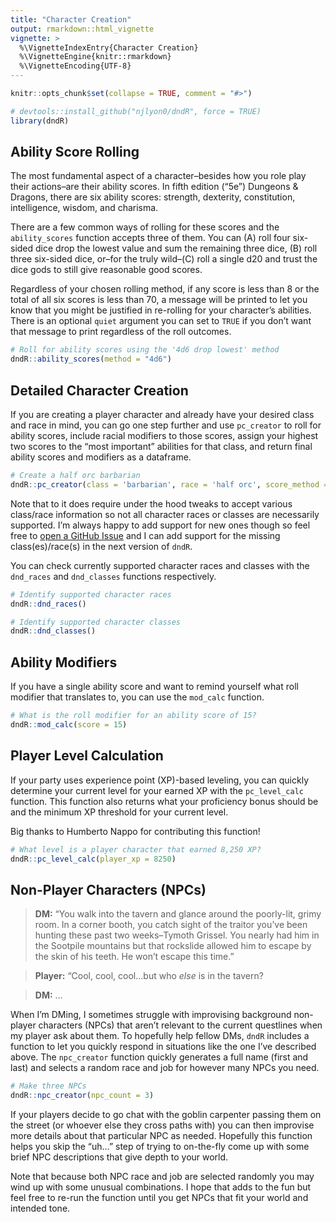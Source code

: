 ```yaml
---
title: "Character Creation"
output: rmarkdown::html_vignette
vignette: >
  %\VignetteIndexEntry{Character Creation}
  %\VignetteEngine{knitr::rmarkdown}
  %\VignetteEncoding{UTF-8}
---
```


```r
knitr::opts_chunk$set(collapse = TRUE, comment = "#>")
```

```r
# devtools::install_github("njlyon0/dndR", force = TRUE)
library(dndR)
```

## Ability Score Rolling

The most fundamental aspect of a character--besides how you role play their actions--are their ability scores. In fifth edition ("5e") Dungeons & Dragons, there are six ability scores: strength, dexterity, constitution, intelligence, wisdom, and charisma.

There are a few common ways of rolling for these scores and the `ability_scores` function accepts three of them. You can (A) roll four six-sided dice drop the lowest value and sum the remaining three dice, (B) roll three six-sided dice, or--for the truly wild--(C) roll a single d20 and trust the dice gods to still give reasonable good scores.

Regardless of your chosen rolling method, if any score is less than 8 or the total of all six scores is less than 70, a message will be printed to let you know that you might be justified in re-rolling for your character's abilities. There is an optional `quiet` argument you can set to `TRUE` if you don't want that message to print regardless of the roll outcomes.

```r
# Roll for ability scores using the '4d6 drop lowest' method
dndR::ability_scores(method = "4d6")
```

## Detailed Character Creation

If you are creating a player character and already have your desired class and race in mind, you can go one step further and use `pc_creator` to roll for ability scores, include racial modifiers to those scores, assign your highest two scores to the "most important" abilities for that class, and return final ability scores and modifiers as a dataframe.

```r
# Create a half orc barbarian
dndR::pc_creator(class = 'barbarian', race = 'half orc', score_method = "4d6")
```

Note that to it does require under the hood tweaks to accept various class/race information so not all character races or classes are necessarily supported. I'm always happy to add support for new ones though so feel free to [open a GitHub Issue](https://github.com/njlyon0/dndR/issues) and I can add support for the missing class(es)/race(s) in the next version of `dndR`.

You can check currently supported character races and classes with the `dnd_races` and `dnd_classes` functions respectively.

```r
# Identify supported character races
dndR::dnd_races()

# Identify supported character classes
dndR::dnd_classes()
```

## Ability Modifiers

If you have a single ability score and want to remind yourself what roll modifier that translates to, you can use the `mod_calc` function.

```r
# What is the roll modifier for an ability score of 15?
dndR::mod_calc(score = 15)
```

## Player Level Calculation

If your party uses experience point (XP)-based leveling, you can quickly determine your current level for your earned XP with the `pc_level_calc` function. This function also returns what your proficiency bonus should be and the minimum XP threshold for your current level.

Big thanks to Humberto Nappo for contributing this function!

```r
# What level is a player character that earned 8,250 XP?
dndR::pc_level_calc(player_xp = 8250)
```

## Non-Player Characters (NPCs)

> **DM:** "You walk into the tavern and glance around the poorly-lit, grimy room. In a corner booth, you catch sight of the traitor you've been hunting these past two weeks--Tymoth Grissel. You nearly had him in the Sootpile mountains but that rockslide allowed him to escape by the skin of his teeth. He won't escape this time."

> **Player:** "Cool, cool, cool...but who _else_ is in the tavern?

> **DM:** ...

When I'm DMing, I sometimes struggle with improvising background non-player characters (NPCs) that aren't relevant to the current questlines when my player ask about them. To hopefully help fellow DMs, `dndR` includes a function to let you quickly respond in situations like the one I've described above. The `npc_creator` function quickly generates a full name (first and last) and selects a random race and job for however many NPCs you need.

```r
# Make three NPCs
dndR::npc_creator(npc_count = 3)
```

If your players decide to go chat with the goblin carpenter passing them on the street (or whoever else they cross paths with) you can then improvise more details about that particular NPC as needed. Hopefully this function helps you skip the "uh..." step of trying to on-the-fly come up with some brief NPC descriptions that give depth to your world.

Note that because both NPC race and job are selected randomly you may wind up with some unusual combinations. I hope that adds to the fun but feel free to re-run the function until you get NPCs that fit your world and intended tone.
